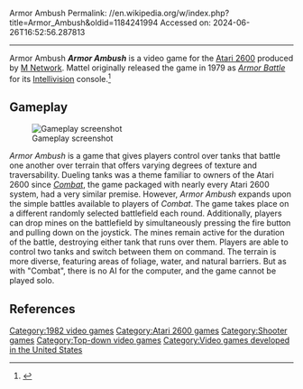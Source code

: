 Armor Ambush
Permalink: //en.wikipedia.org/w/index.php?title=Armor_Ambush&oldid=1184241994
Accessed on: 2024-06-26T16:52:56.287813



------
Armor Ambush
{{More citations needed|date=September 2023}}
{{Infobox video game
|title = Armor Ambush
| image = Armor Ambush cover.png
|developer = [[M Network]]
|publisher = [[M Network]]
|designer = [[Hal Finney (computer scientist)|Hal Finney]]<ref name="giantlist">{{cite web|last1=Hague|first1=James|title=The Giant List of Classic Game Programmers|url=https://dadgum.com/giantlist/}}</ref>
|released = [[1982 in video gaming|1982]]
|genre = [[Shoot 'em up]]
|modes = [[Two-player video game|Two Player]]
|platforms = [[Atari 2600]]
|caption = 
|alt = 
}}
'''''Armor Ambush''''' is a video game for the [[Atari 2600]] produced by [[M Network]]. Mattel originally released the game in 1979 as ''[[Armor Battle]]'' for its [[Intellivision]] console.<ref name="goodman1983spring">{{Cite magazine |last=Goodman |first=Danny |author-link=Danny Goodman |date=Spring 1983 |title=Home Video Games: Video Games Update |url=http://www.atarimagazines.com/cva/v1n1/vgupdate.php |magazine=Creative Computing Video & Arcade Games |page=32}}</ref>

== Gameplay ==
[[File:ArmorAmbush-2600.png|left|thumb|Gameplay screenshot]]

''Armor Ambush'' is a game that gives players control over tanks that battle one another over terrain that offers varying degrees of texture and traversability. Dueling tanks was a theme familiar to owners of the Atari 2600 since ''[[Combat (video game)|Combat]]'', the game packaged with nearly every Atari 2600 system, had a very similar premise. However, ''Armor Ambush'' expands upon the simple battles available to players of ''Combat''. The game takes place on a different randomly selected battlefield each round. Additionally, players can drop mines on the battlefield by simultaneously pressing the fire button and pulling down on the joystick. The mines remain active for the duration of the battle, destroying either tank that runs over them. Players are able to control two tanks and switch between them on command. The terrain is more diverse, featuring areas of foliage, water, and natural barriers. But as with "Combat", there is no AI for the computer, and the game cannot be played solo.
{{clear}}

==References==
{{reflist}}

[[Category:1982 video games]]
[[Category:Atari 2600 games]]
[[Category:Shooter games]]
[[Category:Top-down video games]]
[[Category:Video games developed in the United States]]


{{Atari-console-stub}}
{{shmup-videogame-stub}}